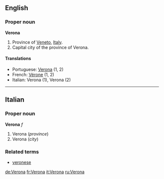 ==English==

===Proper noun===
'''Verona'''

# Province of [[Veneto]], [[Italy]].
# Capital city of the province of Verona.

====Translations====
*Portuguese: [[Verona]] {{f}} (1, 2)
*French: [[Vérone]] (1, 2)
*Italian: Verona (1), Verona {{f}} (2)

----

==Italian==

===Proper noun===
'''Verona''' ''f''

# Verona (''province'')
# Verona (''city'')

===Related terms===
*[[veronese]]

[[de:Verona]]
[[fr:Verona]]
[[it:Verona]]
[[ru:Verona]]